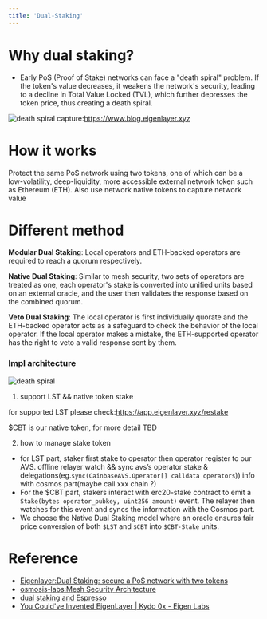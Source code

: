 ```yaml
---
title: 'Dual-Staking'
---
```


# Why dual staking?

- Early PoS (Proof of Stake) networks can face a "death spiral" problem. If the token's value decreases, it weakens the network's security, leading to a decline in Total Value Locked (TVL), which further depresses the token price, thus creating a death spiral.

![death spiral](../images/dual-staking-1.png)
capture:https://www.blog.eigenlayer.xyz
# How it works

Protect the same PoS network using two tokens, one of which can be a low-volatility, deep-liquidity, more accessible external network token such as Ethereum (ETH). Also use network native tokens to capture network value

# Different method

**Modular Dual Staking**: Local operators and ETH-backed operators are required to reach a quorum respectively.

**Native Dual Staking**: Similar to mesh security, two sets of operators are treated as one, each operator's stake is converted into unified units based on an external oracle, and the user then validates the response based on the combined quorum.

**Veto Dual Staking**: The local operator is first individually quorate and the ETH-backed operator acts as a safeguard to check the behavior of the local operator. If the local operator makes a mistake, the ETH-supported operator has the right to veto a valid response sent by them.


### Impl architecture

![death spiral](../images/dual-staking-2.png)

1. support LST && native token stake

for supported LST please check:https://app.eigenlayer.xyz/restake 

$CBT is our native token, for more detail TBD

2. how to manage stake token
- for LST part, staker first stake to operator then operator register  to our AVS. offline relayer watch && sync avs’s operator stake & delegations(eg.`sync(CainbaseAVS.Operator[] calldata operators`)) info with cosmos part(maybe call xxx chain ?)
- For the $CBT part, stakers interact with erc20-stake contract to emit a `Stake(bytes operator_pubkey, uint256 amount)` event. The relayer then watches for this event and syncs the information with the Cosmos part.
- We choose the Native Dual Staking model where an oracle ensures fair price conversion of both `$LST` and `$CBT` into `$CBT-Stake` units.
# **Reference**

- [Eigenlayer:Dual Staking: secure a PoS network with two tokens](https://www.blog.eigenlayer.xyz/dual-staking/)
- [osmosis-labs:Mesh Security Architecture](https://github.com/osmosis-labs/mesh-security/blob/main/docs/README.md)
- [dual staking and Espresso](https://youtu.be/o9y_pZUr0Nc?t=1727)
- [You Could've Invented EigenLayer | Kydo 0x - Eigen Labs](https://youtu.be/fCl_PucMytU?si=afSo2MK5oWJPeE69)